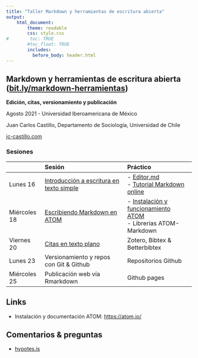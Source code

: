 ```yaml
---
title: "Taller Markdown y herramientas de escritura abierta"
output:
    html_document:
        theme: readable
        css: style.css
#        toc: TRUE
        #toc_float: TRUE
        includes:
          before_body: header.html
---
```

<div class="mycontent">

# Markdown y herramientas de escritura abierta ([bit.ly/markdown-herramientas](https://juancarloscastillo.github.io/jc-castillo/documents/talleres-cursos/markdown-mexico/markdown-herramientas.html))

**Edición, citas, versionamiento y publicación**

Agosto 2021 - Universidad Iberoamericana de México

Juan Carlos Castillo, Departamento de Sociología, Universidad de Chile

[jc-castillo.com](https://juancarloscastillo.github.io)


### Sesiones

<font size="3">

|              	| Sesión                                    	| Práctico                          	|
|-------------------	|:-------------------------------------------	|:-----------------------------------	|
| Lunes 16     	| [Introducción a escritura en texto simple](slides/01-textosimple/01_textosimple.html)  	| - [Editor.md](https://pandao.github.io/editor.md/en.html) <br> - [Tutorial Markdown online](https://www.markdowntutorial.com/es/) 	|
| Miércoles 18 	| [Escribiendo Markdown en ATOM](slides/02-atom/02_atom.html)                 	| - [Instalación y funcionamiento ATOM](https://atom.io/) <br> - Librerias ATOM-Markdown           	|
| Viernes 20   	| [Citas en texto plano ](slides/03-bibtex/03_bibtex.html)                     	| Zotero, Bibtex & Betterbibtex     	|
| Lunes 23     	| Versionamiento y repos con Git & Github    	| Repositorios Github               	|
| Miércoles 25 	| Publicación web vía Rmarkdown              	| Github pages                      	|


</font>


## Links

- Instalación y documentación ATOM: [https://atom.io/]()


## Comentarios & preguntas

- [hypotes.is](https://web.hypothes.is/)

<br><br><br>
</div>
